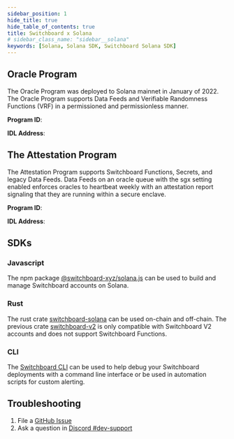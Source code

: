 ```yaml
---
sidebar_position: 1
hide_title: true
hide_table_of_contents: true
title: Switchboard x Solana
# sidebar_class_name: "sidebar__solana"
keywords: [Solana, Solana SDK, Switchboard Solana SDK]
---
```



<SdkPage chain="solana" repo="sbv2-solana" sdks={[]} />

## Oracle Program

The Oracle Program was deployed to Solana mainnet in January of 2022.
The Oracle Program supports Data Feeds and Verifiable Randomness Functions (VRF) in a permissioned and permissionless manner.

**Program ID**: <AddressButton address="SW1TCH7qEPTdLsDHRgPuMQjbQxKdH2aBStViMFnt64f" trim={12} />

**IDL Address**: <AddressButton address="Fi8vncGpNKbq62gPo56G4toCehWNy77GgqGkTaAF5Lkk" trim={12} />

## The Attestation Program

The Attestation Program supports Switchboard Functions, Secrets, and legacy Data Feeds.
Data Feeds on an oracle queue with the sgx setting enabled enforces oracles to heartbeat weekly with an
attestation report signaling that they are running within a secure enclave.

**Program ID**: <AddressButton address="sbattyXrzedoNATfc4L31wC9Mhxsi1BmFhTiN8gDshx" trim={12} />

**IDL Address**: <AddressButton address="5ExuoQR69trmKQfB95fDsUGsUrrChbGq9PFgt8qouncz" trim={12} />

## SDKs

### Javascript

The npm package [@switchboard-xyz/solana.js](/api/solana.js) can be used to build and manage Switchboard accounts on Solana.

### Rust

The rust crate [switchboard-solana](https://crates.io/crates/switchboard-solana) can be used on-chain and off-chain.
The previous crate [switchboard-v2](https://crates.io/crates/switchboard-v2) is only compatible with Switchboard V2 accounts and does not support Switchboard Functions.

### CLI

The [Switchboard CLI](/api/cli) can be used to help debug your Switchboard deployments with a command line interface or be used in automation scripts for custom alerting.

## Troubleshooting

1. File a
   [GitHub Issue](https://github.com/switchboard-xyz/sbv2-solana/issues/new)
2. Ask a question in
   [Discord #dev-support](https://discord.com/channels/841525135311634443/984343400377647144)
